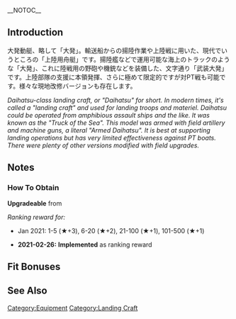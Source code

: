 __NOTOC__
{{EquipmentInfo|409}}

==Introduction==
大発動艇、略して「大発」。輸送船からの揚陸作業や上陸戦に用いた、現代でいうところの「上陸用舟艇」です。揚陸艦などで運用可能な海上のトラックのような「大発」、これに陸戦用の野砲や機銃などを装備した、文字通り「武装大発」です。上陸部隊の支援に本領発揮、さらに極めて限定的ですが対PT戦も可能です。様々な現地改修バージョンも存在します。

''Daihatsu-class landing craft, or "Daihatsu" for short. In modern times, it's called a "landing craft" and used for landing troops and materiel. Daihatsu could be operated from amphibious assault ships and the like. It was known as the "Truck of the Sea". This model was armed with field artillery and machine guns, a literal "Armed Daihatsu". It is best at supporting landing operations but has very limited effectiveness against PT boats. There were plenty of other versions modified with field upgrades.''

==Notes==
<div class="mw-collapsible"><h3>How To Obtain</h3>
<div class="mw-collapsible-content">
'''Upgradeable''' from {{Equipment/Link|Daihatsu Landing Craft}}

''Ranking reward for:''
* Jan 2021: 1-5 (★+3), 6-20 (★+2), 21-100 (★+1), 101-500 (★+1)

</div></div>


<div class="mw-collapsible><h3>Updates History</h3>
<div class="mw-collapsible-content>
* '''2021-02-26:''' '''Implemented''' as ranking reward
</div></div>

==Fit Bonuses==
{{:Armed Daihatsu/Bonuses}}

==See Also==
{{Equipmentlist}}
[[Category:Equipment]]
[[Category:Landing Craft]]